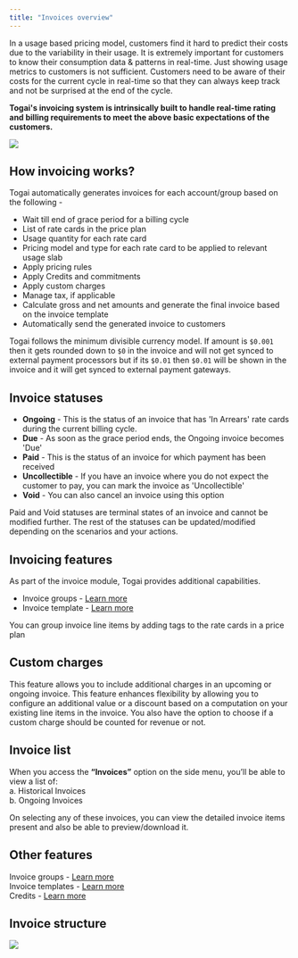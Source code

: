 ```yaml
---
title: "Invoices overview"
---
```


In a usage based pricing model, customers find it hard to predict their costs due to the variability in their usage. It is extremely important for customers to know their consumption data & patterns in real-time. Just showing usage metrics to customers is not sufficient. Customers need to be aware of their costs for the current cycle in real-time so that they can always keep track and not be surprised at the end of the cycle.

<Check>**Togai's invoicing system is intrinsically built to handle real-time rating and billing requirements to meet the above basic expectations of the customers.**</Check>

<Frame caption="Invoicing in Togai">
  <img src="/docs/images/invoicing.png" />
</Frame>

## How invoicing works?

Togai automatically generates invoices for each account/group based on the following - 

* Wait till end of grace period for a billing cycle
* List of rate cards in the price plan
* Usage quantity for each rate card
* Pricing model and type for each rate card to be applied to relevant usage slab
* Apply pricing rules
* Apply Credits and commitments
* Apply custom charges
* Manage tax, if applicable
* Calculate gross and net amounts and generate the final invoice based on the invoice template
* Automatically send the generated invoice to customers

<Note>Togai follows the minimum divisible currency model. If amount is `$0.001` then it gets rounded down to `$0` in the invoice and will not get synced to external payment processors but if its `$0.01` then `$0.01` will be shown in the invoice and it will get synced to external payment gateways.</Note>

## Invoice statuses

* **Ongoing** - This is the status of an invoice that has 'In Arrears' rate cards during the current billing cycle.
* **Due** - As soon as the grace period ends, the Ongoing invoice becomes 'Due'
* **Paid** - This is the status of an invoice for which payment has been received
* **Uncollectible** - If you have an invoice where you do not expect the customer to pay, you can mark the invoice as 'Uncollectible'
* **Void** - You can also cancel an invoice using this option

<Note>Paid and Void statuses are terminal states of an invoice and cannot be modified further. The rest of the statuses can be updated/modified depending on the scenarios and your actions.</Note>

## Invoicing features
As part of the invoice module, Togai provides additional capabilities.

* Invoice groups - [Learn more](/docs/invoice-groups)
* Invoice template - [Learn more](/docs/invoice-templates)

<Tip>You can group invoice line items by adding tags to the rate cards in a price plan</Tip>

## Custom charges
This feature allows you to include additional charges in an upcoming or ongoing invoice. This feature enhances flexibility by allowing you to configure an additional value or a discount based on a computation on your existing line items in the invoice. You also have the option to choose if a custom charge should be counted for revenue or not.

## Invoice list

When you access the **“Invoices”** option on the side menu, you’ll be able to view a list of:  
a. Historical Invoices  
b. Ongoing Invoices

On selecting any of these invoices, you can view the detailed invoice items present and also be able to preview/download it.

## Other features

Invoice groups - [Learn more](/docs/invoice-groups) <br />
Invoice templates - [Learn more](/docs/invoice-templates) <br />
Credits - [Learn more](/docs/credits)

## Invoice structure

<Frame caption="Invoice Structure">
  <img src="/docs/images/invoice-structure.png" />
</Frame>